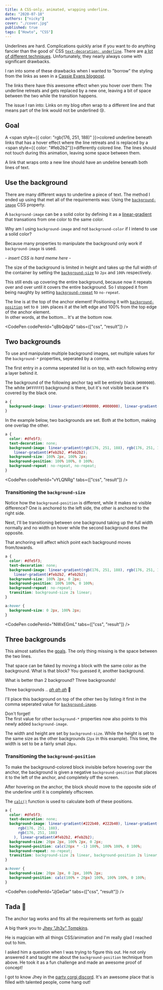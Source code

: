 ```yaml
---
title: A CSS-only, animated, wrapping underline.
date: "2020-07-18"
authors: ["nicky"]
cover: "./cover.jpg"
published: true
tags: ["Howto", "CSS"]
---
```


Underlines are hard.
Complications quickly arise if you want to do anything fancier than the good ol' CSS [`text-decoration: underline`](https://developer.mozilla.org/en-US/docs/Web/CSS/text-decoration).
There are [a lot of different techniques](https://css-tricks.com/styling-underlines-web/). Unfortunately, they nearly always come with significant drawbacks.

I ran into some of these drawbacks when I wanted to "borrow" the styling from the links as seen in a [Cassie Evans blogpost](https://www.cassie.codes/posts/creating-my-logo-animation/).

The links there have this awesome effect when you hover over them: The underline retreats and gets replaced by a new one, leaving a bit of space between the two while the transition happens.

The issue I ran into: Links on my blog often wrap to a different line and that means part of the link would not be underlined 😢.

## Goal

A <span style={{ color: "rgb(176, 251, 188)" }}>colored</span> underline beneath links that has a hover effect where the line retreats and is replaced by a <span style={{ color: "#feb2b2"}}>differently colored</span> line.
The lines should not touch during this animation, leaving some space between them.

A link that wraps onto a new line should have an undeline beneath both lines of text.

## Use the background

There are many different ways to underline a piece of text.
The method I ended up using that met all of the requirements was: Using the [`background-image`](https://developer.mozilla.org/en-US/docs/Web/CSS/background-image) CSS property.

A `background-image` can be a solid color by defining it as a [linear-gradient](https://developer.mozilla.org/en-US/docs/Web/CSS/linear-gradient) that transations from one color to the same color.

<Aside variant="info">

Why am I using `background-image` and not `background-color` if I intend to use a solid color?

Because many properties to manipulate the background only work if `background-image` is used.

\- _insert CSS is hard meme here_ -

</Aside>

The size of the background is limited in height and takes up the full width of the container by setting the [`background-size`](https://developer.mozilla.org/en-US/docs/Web/CSS/background-size) to `2px` and `100%` respectively.

This still ends up covering the entire background, because now it repeats over and over until it covers the entire background. So I stopped it from being naughty by setting [`background-repeat`](https://developer.mozilla.org/de/docs/Web/CSS/background-repeat) to `no-repeat`.

The line is at the top of the anchor element! Positioning it with [`background-position`](https://developer.mozilla.org/en-US/docs/Web/CSS/background-position) set to `0 100%` places it at the left edge and 100% from the top edge of the anchor element.  
In other words, at the bottom... It's at the bottom now.

<CodePen codePenId="qBbQdpQ" tabs={["css", "result"]} />

## Two backgrounds

To use and manipulate multiple background images, set multiple values for the `background-*` properties, seperated by a comma.

The first entry in a comma seperated list is on top, with each following entry a layer behind it.

The background of the following anchor tag will be entirely black (`#000000`). The white (`#FFFFFF`) background is there, but it's not visible because it's covered by the black one.

```css
a {
  background-image: linear-gradient(#000000, #000000), linear-gradient(#ffffff, #ffffff);
}
```

In the example below, two backgrounds are set. Both at the bottom, making one overlap the other.

```css hl=4-7
a {
  color: #dfe5f3;
  text-decoration: none;
  background-image: linear-gradient(rgb(176, 251, 188), rgb(176, 251, 188)),
    linear-gradient(#feb2b2, #feb2b2);
  background-size: 100% 2px, 100% 2px;
  background-position: 100% 100%, 0 100%;
  background-repeat: no-repeat, no-repeat;
}
```

<CodePen codePenId="vYLQNRg" tabs={["css", "result"]} />

### Transitioning the `background-size`

Notice how the `background-position` is different, while it makes no visible difference?
One is anchored to the left side, the other is anchored to the right side.

Next, I'll be transitioning between one background taking up the full width normally and no width on hover while the second background does the opposite.

That anchoring will affect which point each background moves from/towards.

```css hl=6,7,9,12-15
a {
  color: #dfe5f3;
  text-decoration: none;
  background-image: linear-gradient(rgb(176, 251, 188), rgb(176, 251, 188)),
    linear-gradient(#feb2b2, #feb2b2);
  background-size: 100% 2px, 0 2px;
  background-position: 100% 100%, 0 100%;
  background-repeat: no-repeat;
  transition: background-size 2s linear;
}

a:hover {
  background-size: 0 2px, 100% 2px;
}
```

<CodePen codePenId="NWxEGmL" tabs={["css", "result"]} />

## Three backgrounds

This almost satisfies the [goals](#goal). The only thing missing is the space between the two lines.

That space can be faked by moving a block with the same color as the background.
What is that block? You guessed it, another background.

What is better than 2 background? Three backgrounds!

Three backgrounds .. [_ah ah ah_](https://youtu.be/2AoxCkySv34) 🦇

I'll place this background on top of the other two by listing it first in the comma seperated value for [`background-image`](https://developer.mozilla.org/en-US/docs/Web/CSS/background-image).

<Aside variant="danger">

Don't forget!  
The first value for other `background-*` properties now also points to this newly added `background-image`.

</Aside>

The width and height are set by `background-size`. While the height is set to the same size as the other backgrounds (`2px` in this example). This time, the width is set to be a fairly small `20px`.

### Transitioning the `background-position`

To make the background-colored block invisible before hovering over the anchor, the background is given a negative `background-position` that places it to the left of the anchor, and completely off the screen.

After hovering on the anchor, the block should move to the opposite side of the underline until it is completely offscreen.

The [`calc()`](https://developer.mozilla.org/en-US/docs/Web/CSS/calc) function is used to calculate both of these positions.

```css hl=4,8,9,11,15,16
a {
  color: #dfe5f3;
  text-decoration: none;
  background-image: linear-gradient(#222b40, #222b40), linear-gradient(
      rgb(176, 251, 188),
      rgb(176, 251, 188)
    ), linear-gradient(#feb2b2, #feb2b2);
  background-size: 20px 2px, 100% 2px, 0 2px;
  background-position: calc(20px * -1) 100%, 100% 100%, 0 100%;
  background-repeat: no-repeat;
  transition: background-size 2s linear, background-position 2s linear;
}

a:hover {
  background-size: 20px 2px, 0 2px, 100% 2px;
  background-position: calc(100% + 20px) 100%, 100% 100%, 0 100%;
}
```

<CodePen codePenId="JjGeGar" tabs={["css", "result"]} />

## Tada 🎉

<Aside variant="success">

The anchor tag works and fits all the requirements set forth as [goals](#goal)!

</Aside>

A big thank you to [Jhey "Jh3y" Tompkins](https://twitter.com/jh3yy).

He is magician with all things CSS/animation and I'm really glad I reached out to him.

I asked him a question when I was trying to figure this out. He not only answered it and taught me about the `background-position` technique from above.
He took it as a fun challenge and made an awesome proof of concept!

<Tweet tweetLink="jh3yy/status/1283155273113382914" theme="dark" />

<Aside variant="info">

I got to know Jhey in the [party corgi discord](https://discord.com/partycorgi).
It's an awesome place that is filled with talented people, come hang out!

</Aside>
